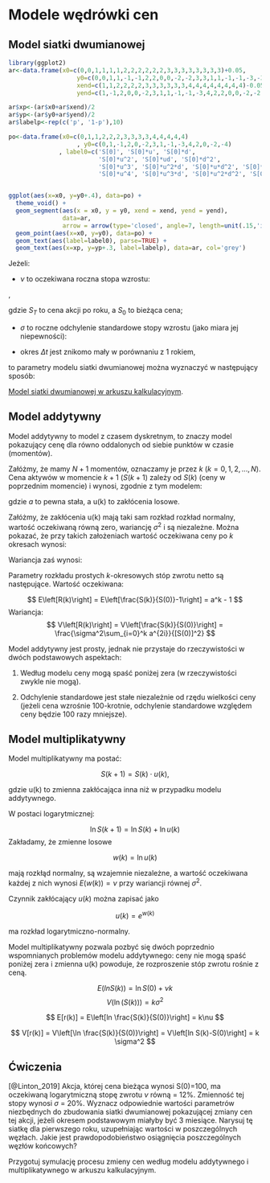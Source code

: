 # Modele wędrówki cen {#zmianycen}

## Model siatki dwumianowej

``` r
library(ggplot2)
ar<-data.frame(x0=c(0,0,1,1,1,1,2,2,2,2,2,2,3,3,3,3,3,3,3,3)+0.05,
                   y0=c(0,0,1,1,-1,-1,2,2,0,0,-2,-2,3,3,1,1,-1,-1,-3,-3),
                   xend=c(1,1,2,2,2,2,3,3,3,3,3,3,4,4,4,4,4,4,4,4)-0.05,
                   yend=c(1,-1,2,0,0,-2,3,1,1,-1,-1,-3,4,2,2,0,0,-2,-2,-4))

ar$xp<-(ar$x0+ar$xend)/2
ar$yp<-(ar$y0+ar$yend)/2
ar$labelp<-rep(c('p', '1-p'),10)

po<-data.frame(x0=c(0,1,1,2,2,2,3,3,3,3,4,4,4,4,4)
                   , y0=c(0,1,-1,2,0,-2,3,1,-1,-3,4,2,0,-2,-4)
              , label0=c('S[0]', 'S[0]*u', 'S[0]*d', 
                         'S[0]*u^2', 'S[0]*ud', 'S[0]*d^2', 
                         'S[0]*u^3', 'S[0]*u^2*d', 'S[0]*u*d^2', 'S[0]*d^3', 
                         'S[0]*u^4', 'S[0]*u^3*d', 'S[0]*u^2*d^2', 'S[0]*u*d^3', 'S[0]*d^4'))


ggplot(aes(x=x0, y=y0+.4), data=po) + 
  theme_void() +
  geom_segment(aes(x = x0, y = y0, xend = xend, yend = yend),
               data=ar, 
               arrow = arrow(type='closed', angle=7, length=unit(.15,'inch'))) +
  geom_point(aes(x=x0, y=y0), data=po) +
  geom_text(aes(label=label0), parse=TRUE) +
  geom_text(aes(x=xp, y=yp+.3, label=labelp), data=ar, col='grey')

```

Jeżeli:

- $\nu$ to oczekiwana roczna stopa wzrostu:

\begin{equation}
\nu = E[ln(S_T/S_0)]
(\#eq:lattice-E)
\end{equation}, 

gdzie $S_T$ to cena akcji po roku, a $S_0$ to bieżąca cena;

- $\sigma$ to roczne odchylenie standardowe stopy wzrostu (jako miara jej niepewności):

\begin{equation}
\sigma = \sqrt{Var[ln(S_T/S_0)]}
(\#eq:lattice-sigma)
\end{equation}

- okres $\Delta t$ jest znikomo mały w porównaniu z 1 rokiem, 

to parametry modelu siatki dwumianowej można wyznaczyć w następujący sposób:

\begin{equation}
p = \frac{1}{2} + \frac{1}{2} \cdot \frac{\nu}{\sigma}\sqrt{\Delta t}
(\#eq:lattice-p)
\end{equation}

\begin{equation}
u = e^{\sigma\sqrt{\Delta t}}
(\#eq:lattice-u)
\end{equation}

\begin{equation}
u = e^{-\sigma\sqrt{\Delta t}}
(\#eq:lattice-d)
\end{equation}

[Model siatki dwumianowej w arkuszu kalkulacyjnym](<https://www.youtube.com/watch?v=nGLaMDRTWuY>). 

## Model addytywny

Model addytywny to model z czasem dyskretnym, to znaczy model pokazujący cenę dla równo oddalonych od siebie punktów w czasie (momentów). 

Załóżmy, że mamy $N+1$ momentów, oznaczamy je przez $k$ ($k = 0, 1, 2, ..., N$). Cena aktywów w momencie $k+1$ ($S(k+1)$ zależy od $S(k)$ (ceny w poprzednim momencie) i wynosi, zgodnie z tym modelem: 

\begin{equation}
S(k+1) = a S(k) + u(k), 
(\#eq:additive-intext)
\end{equation}

gdzie $a$ to pewna stała, a u(k) to zakłócenia losowe. 

Załóżmy, że zakłócenia u(k) mają taki sam rozkład rozkład normalny, wartość oczekiwaną równą zero, wariancję $\sigma^2$ i są niezależne. Można pokazać, że przy takich założeniach wartość oczekiwana ceny po $k$ okresach wynosi:

\begin{equation}
E(S(k)) = a^k S(0), 
(\#eq:additive-E)
\end{equation}

Wariancja zaś wynosi:

\begin{equation}
$$V(S(k)) = \sigma^2\sum_{i=0}^k a^{2i} . $$
(\#eq:additive-V)
\end{equation}

Parametry rozkładu prostych $k$-okresowych stóp zwrotu netto są następujące. Wartość oczekiwana:

$$ E\left[R(k)\right] = E\left[\frac{S(k)}{S(0)}-1\right] =  a^k - 1 $$
Wariancja:
$$ V\left[R(k)\right] = V\left[\frac{S(k)}{S(0)}\right] = \frac{\sigma^2\sum_{i=0}^k a^{2i}}{[S(0)]^2}  $$

Model addytywny jest prosty, jednak nie przystaje do rzeczywistości w dwóch podstawowych aspektach:

1. Według modelu ceny mogą spaść poniżej zera (w rzeczywistości zwykle nie mogą). 

2. Odchylenie standardowe jest stałe niezależnie od rzędu wielkości ceny (jeżeli cena wzrośnie 100-krotnie, odchylenie standardowe względem ceny będzie 100 razy mniejsze). 

## Model multiplikatywny

Model multiplikatywny ma postać:

$$S(k+1) = S(k) \cdot u(k), $$


gdzie u(k) to zmienna zakłócająca inna niż w przypadku modelu addytywnego. 

W postaci logarytmicznej:

$$\ln S(k+1) = \ln S(k) + \ln u(k)$$
Zakładamy, że zmienne losowe 

$$ w(k) = \ln u(k) $$

mają rozkłąd normalny, są wzajemnie niezależne, a wartość oczekiwana każdej z nich wynosi $E(w(k)) = \nu$ przy wariancji równej $\sigma^2$. 

Czynnik zakłócający $u(k)$ można zapisać jako 

$$ u(k) = e^{w(k)}$$

ma rozkład logarytmiczno-normalny. 

Model multiplikatywny pozwala pozbyć się dwóch poprzednio wspomnianych problemów modelu addytywnego: ceny nie mogą spaść poniżej zera i zmienna u(k) powoduje, że rozproszenie stóp zwrotu rośnie z ceną. 

$$ E(ln S(k)) = \ln S(0) + \nu k $$
$$ V(\ln(S(k))) = k \sigma^2 $$


$$ E[r(k)] = E\left[ln \frac{S(k)}{S(0)}\right] =  k\nu $$

$$ V[r(k)] = V\left[\ln \frac{S(k)}{S(0)}\right] = V\left[ln S(k)-S(0)\right] = k \sigma^2 $$


## Ćwiczenia
:::{.exercise #lintonlattice1}
[@Linton_2019] Akcja, której cena bieżąca wynosi S(0)=100, ma oczekiwaną logarytmiczną stopę zwrotu $\nu$ równą = 12\%. Zmienność tej stopy wynosi $\sigma$ = 20\%. Wyznacz odpowiednie wartości parametrów niezbędnych do zbudowania siatki dwumianowej pokazującej zmiany cen tej akcji, jeżeli okresem podstawowym miałyby być 3 miesiące. Narysuj tę siatkę dla pierwszego roku, uzupełniając wartości w poszczególnych węzłach. Jakie jest prawdopodobieństwo osiągnięcia poszczególnych węzłów końcowych?
:::

:::{.exercise #sim1}
Przygotuj symulację procesu zmieny cen według modelu addytywnego i multiplikatywnego w arkuszu kalkulacyjnym. 
:::

